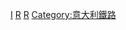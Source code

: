 [[Category:鐵路車輛製造商|I]]
[[Category:意大利製造公司|R]]
[[Category:各行業義大利公司|R]]
[[Category:意大利鐵路|Category:意大利鐵路]]